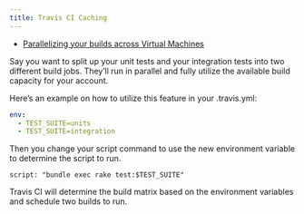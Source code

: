 ```yaml
---
title: Travis CI Caching
---
```



<Card icon="document" title="Offical documentation">

* [Parallelizing your builds across Virtual Machines](https://docs.travis-ci.com/user/speeding-up-the-build/#parallelizing-your-builds-across-virtual-machines)
</Card>

Say you want to split up your unit tests and your integration tests into two different build jobs. They’ll run in parallel and fully utilize the available build capacity for your account.

Here’s an example on how to utilize this feature in your .travis.yml:

```yaml
env:
  - TEST_SUITE=units
  - TEST_SUITE=integration
```

Then you change your script command to use the new environment variable to determine the script to run.

```
script: "bundle exec rake test:$TEST_SUITE"
```

Travis CI will determine the build matrix based on the environment variables and schedule two builds to run.
